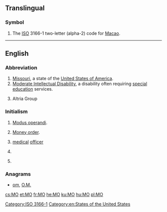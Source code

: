 {{also|Appendix:Variations of "mo"}}
==Translingual==

===Symbol===
{{head|mul|symbol}}
# The [[ISO]] 3166-1 two-letter (alpha-2) code for [[Macao]].

[[Category:ISO 3166-1]]
----

==English==

===Abbreviation===
{{rfc-header|Abbreviation}}
{{head|en|abbreviation}}

# [[Missouri]], a state of the [[United States of America]].
# [[Moderate Intellectual Disability]], a disability often requiring [[special education]] services.
# {{context|stock symbol|lang=en}} Altria Group

===Initialism===
{{rfc-header|Initialism}}
{{head|en|initialism}}

# [[modus operandi|Modus operandi]].
# {{context|banking|lang=en}} [[money order|Money order]].
# {{context|military|lang=en}} [[medical]] [[officer]] {{qualifier|British army}}
# {{context|dentistry}} {{initialism of|[[mesio]] [[occlusal]]}}
# {{context|chemistry}} {{initialism of|molecular orbital}}

===Anagrams===
* [[om#English|om]], [[O.M.#English|O.M.]]

[[Category:en:States of the United States]]

[[cs:MO]]
[[et:MO]]
[[fr:MO]]
[[he:MO]]
[[ku:MO]]
[[hu:MO]]
[[pl:MO]]